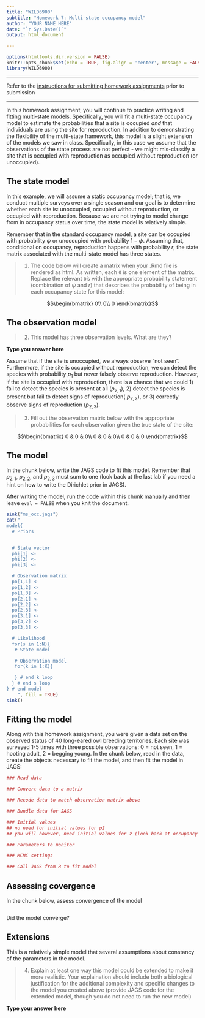 ```yaml
---
title: "WILD6900"
subtitle: "Homework 7: Multi-state occupancy model"
author: "YOUR NAME HERE"
date: "`r Sys.Date()`"
output: html_document

---
```


```r
options(htmltools.dir.version = FALSE)
knitr::opts_chunk$set(echo = TRUE, fig.align = 'center', message = FALSE, warning = FALSE)
library(WILD6900)
```

***

Refer to the [instructions for submitting homework assignments](https://rushinglab.github.io/WILD6900/articles/homework.html) prior to submission

***

In this homework assignment, you will continue to practice writing and fitting multi-state models. Specifically, you will fit a multi-state occupancy model to estimate the probabilities that a site is occupied *and* that individuals are using the site for reproduction. In addition to demonstrating the flexibility of the multi-state framework, this model is a slight extension of the models we saw in class. Specifically, in this case we assume that the observations of the state process are not perfect - we might mis-classify a site that is occupied with reproduction as occupied without reproduction (or unoccupied). 

## The state model

In this example, we will assume a static occupancy model; that is, we conduct multiple surveys over a single season and our goal is to determine whether each site is: unoccupied, occupied without reproduction, or occupied with reproduction. Because we are not trying to model change from in occupancy status over time, the state model is relatively simple. 

Remember that in the standard occupancy model, a site can be occupied with probability $\psi$ or unoccupied with probability $1 - \psi$. Assuming that, conditional on occupancy, reproduction happens with probability $r$, the state matrix associated with the multi-state model has three states. 

> 1) The code below will create a matrix when your .Rmd file is rendered as html. As written, each `0` is one element of the matrix. Replace the relevant `0`'s with the appropriate probability statement (combination of $\psi$ and $r$) that describes the probability of being in each occupancy state for this model:


$$\begin{bmatrix}
    0\\
    0\\
    0
\end{bmatrix}$$


## The observation model

> 2) This model has three observation levels. What are they? 

**Type you answer here**

Assume that if the site is unoccupied, we always observe "not seen". Furthermore, if the site is occupied without reproduction, we can detect the species with probability $p_1$ but never falsely observe reproduction. However, if the site is occupied with reproduction, there is a chance that we could 1) fail to detect the species is present at all ($p_{2,1}$), 2) detect the species is present but fail to detect signs of reproduction( $p_{2,2}$), or 3) correctly observe signs of reproduction ($p_{2,3}$). 

> 3) Fill out the observation matrix below with the appropriate probabilities for each observation given the true state of the site:

$$\begin{bmatrix}
    0 & 0 & 0\\
    0 & 0 & 0\\
    0 & 0 & 0
\end{bmatrix}$$

## The model

In the chunk below, write the JAGS code to fit this model. Remember that $p_{2,1}$, $p_{2,2}$, and $p_{2,3}$ must sum to one (look back at the last lab if you need a hint on how to write the Dirichlet prior in JAGS). 

After writing the model, run the code within this chunk manually and then leave `eval = FALSE` when you knit the document. 

```r
sink("ms_occ.jags")
cat("
model{
  # Priors


  # State vector
  phi[1] <- 
  phi[2] <- 
  phi[3] <- 

  # Observation matrix
  po[1,1] <- 
  po[1,2] <- 
  po[1,3] <- 
  po[2,1] <- 
  po[2,2] <- 
  po[2,3] <- 
  po[3,1] <- 
  po[3,2] <- 
  po[3,3] <- 

  # Likelihood
  for(s in 1:N){
   # State model

   # Observation model
   for(k in 1:K){

   } # end k loop
  } # end s loop
} # end model
    ", fill = TRUE)
sink()

```


## Fitting the model

Along with this homework assignment, you were given a data set on the observed status of 40 long-eared owl breeding territories. Each site was surveyed 1-5 times with three possible observations: 0 = not seen, 1 = hooting adult, 2 = begging young. In the chunk below, read in the data, create the objects necessary to fit the model, and then fit the model in JAGS:

```r
### Read data

### Convert data to a matrix

### Recode data to match observation matrix above

### Bundle data for JAGS

### Initial values
## no need for initial values for p2
## you will however, need initial values for z (look back at occupancy model examples for hints on how to do this)

### Parameters to monitor

### MCMC settings

### Call JAGS from R to fit model

```


## Assessing covergence

In the chunk below, assess convergence of the model

```r

```

Did the model converge? 

## Extensions

This is a relatively simple model that several assumptions about constancy of the parameters in the model. 

> 4) Explain at least one way this model could be extended to make it more realistic. Your explaination should include both a biological justification for the additional complexity and specific changes to the model you created above (provide JAGS code for the extended model, though you do not need to run the new model)

**Type your answer here**
